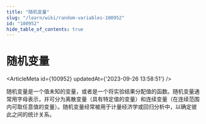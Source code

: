 ```yaml
---
title: "随机变量"
slug: "/learn/wiki/random-variables-100952"
id: "100952"
hide_table_of_contents: true
---
```



# 随机变量

<ArticleMeta id={100952} updatedAt={'2023-09-26 13:58:51'} />
<div className='border-solid border-b border-t-0 my-4 border-[var(--ifm-color-gray-300)]' />

随机变量是一个值未知的变量，或者是一个将实验结果分配值的函数。随机变量通常用字母表示，并可分为离散变量（具有特定值的变量）和连续变量（在连续范围内可取任意值的变量）。随机变量经常被用于计量经济学或回归分析中，以确定彼此之间的统计关系。
